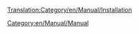 [[Translation:Category/en/Manual/Installation]]

{{en/Bilingual box| Ru
| Коллекция страниц которая помогает установке OpenTTD.
| Collection of pages that aid installation of OpenTTD.}}


[[Category:en/Manual/Manual]]
